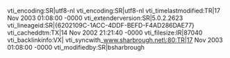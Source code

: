 vti_encoding:SR|utf8-nl
vti_encoding:SR|utf8-nl
vti_timelastmodified:TR|17 Nov 2003 01:08:00 -0000
vti_extenderversion:SR|5.0.2.2623
vti_lineageid:SR|{6202109C-1ACC-4DDF-BEFD-F4AD286DAE77}
vti_cacheddtm:TX|14 Nov 2002 21:21:40 -0000
vti_filesize:IR|87040
vti_backlinkinfo:VX|
vti_syncwith_www.sharbrough.net\:80:TR|17 Nov 2003 01:08:00 -0000
vti_modifiedby:SR|bsharbrough

